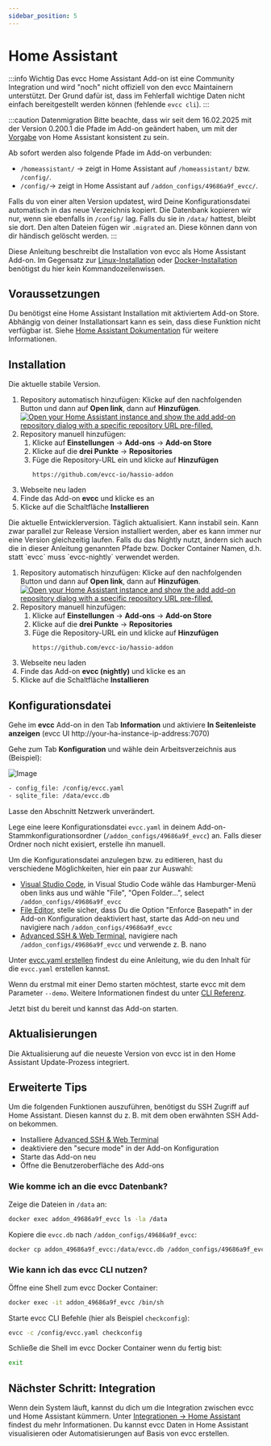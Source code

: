```yaml
---
sidebar_position: 5
---
```



# Home Assistant

:::info Wichtig
Das evcc Home Assistant Add-on ist eine Community Integration und wird "noch" nicht offiziell von den evcc Maintainern unterstützt.
Der Grund dafür ist, dass im Fehlerfall wichtige Daten nicht einfach bereitgestellt werden können (fehlende `evcc cli`).
:::

:::caution Datenmigration
Bitte beachte, dass wir seit dem 16.02.2025 mit der Version 0.200.1 die Pfade im Add-on geändert haben, um mit der [Vorgabe](https://developers.home-assistant.io/blog/2023/11/06/public-addon-config/) von Home Assistant konsistent zu sein.

Ab sofort werden also folgende Pfade im Add-on verbunden:

- `/homeassistant/` -> zeigt in Home Assistant auf `/homeassistant/` bzw. `/config/`.
- `/config/`-> zeigt in Home Assistant auf `/addon_configs/49686a9f_evcc/`.

Falls du von einer alten Version updatest, wird Deine Konfigurationsdatei automatisch in das neue Verzeichnis kopiert.
Die Datenbank kopieren wir nur, wenn sie ebenfalls in `/config/` lag. Falls du sie in `/data/` hattest, bleibt sie dort.
Den alten Dateien fügen wir `.migrated` an. Diese können dann von dir händisch gelöscht werden.
:::

Diese Anleitung beschreibt die Installation von evcc als Home Assistant Add-on.
Im Gegensatz zur [Linux-Installation](./linux) oder [Docker-Installation](./docker) benötigst du hier kein Kommandozeilenwissen.

## Voraussetzungen

Du benötigst eine Home Assistant Installation mit aktiviertem Add-on Store.
Abhängig von deiner Installationsart kann es sein, dass diese Funktion nicht verfügbar ist.
Siehe [Home Assistant Dokumentation](https://www.home-assistant.io/installation/#advanced-installation-methods) für weitere Informationen.

## Installation

<Tabs groupId="release-type">
  <TabItem value="Release" label="Release" default>
  Die aktuelle stabile Version.

1. Repository automatisch hinzufügen: Klicke auf den nachfolgenden Button und dann auf **Open link**, dann auf **Hinzufügen**.
   [![Open your Home Assistant instance and show the add add-on repository dialog with a specific repository URL pre-filled.](https://my.home-assistant.io/badges/supervisor_add_addon_repository.svg)](https://my.home-assistant.io/redirect/supervisor_add_addon_repository/?repository_url=https%3A%2F%2Fgithub.com%2Fevcc-io%2Fhassio-addon)
2. Repository manuell hinzufügen:
   1. Klicke auf **Einstellungen** → **Add-ons** → **Add-on Store**
   2. Klicke auf die **drei Punkte** → **Repositories**
   3. Füge die Repository-URL ein und klicke auf **Hinzufügen**
      ```
      https://github.com/evcc-io/hassio-addon
      ```
3. Webseite neu laden
4. Finde das Add-on **evcc** und klicke es an
5. Klicke auf die Schaltfläche **Installieren**

  </TabItem>
  <TabItem value="Nightly" label="Nightly">
  Die aktuelle Entwicklerversion. Täglich aktualisiert. Kann instabil sein.
  Kann zwar parallel zur Release Version installiert werden, aber es kann immer nur eine Version gleichzeitig laufen.
  Falls du das Nightly nutzt, ändern sich auch die in dieser Anleitung genannten Pfade bzw. Docker Container Namen, d.h. statt `evcc` muss `evcc-nightly` verwendet werden.

1. Repository automatisch hinzufügen: Klicke auf den nachfolgenden Button und dann auf **Open link**, dann auf **Hinzufügen**.
   [![Open your Home Assistant instance and show the add add-on repository dialog with a specific repository URL pre-filled.](https://my.home-assistant.io/badges/supervisor_add_addon_repository.svg)](https://my.home-assistant.io/redirect/supervisor_add_addon_repository/?repository_url=https%3A%2F%2Fgithub.com%2Fevcc-io%2Fhassio-addon)
2. Repository manuell hinzufügen:
   1. Klicke auf **Einstellungen** → **Add-ons** → **Add-on Store**
   2. Klicke auf die **drei Punkte** → **Repositories**
   3. Füge die Repository-URL ein und klicke auf **Hinzufügen**
      ```
      https://github.com/evcc-io/hassio-addon
      ```
3. Webseite neu laden
4. Finde das Add-on **evcc (nightly)** und klicke es an
5. Klicke auf die Schaltfläche **Installieren**

  </TabItem>
</Tabs>

## Konfigurationsdatei

Gehe im **evcc** Add-on in den Tab **Information** und aktiviere **In Seitenleiste anzeigen** (evcc UI http://your-ha-instance-ip-address:7070)

Gehe zum Tab **Konfiguration** und wähle dein Arbeitsverzeichnis aus (Beispiel):

![Image](screenshots/ha_configuration_ui.webp)

```sh
- config_file: /config/evcc.yaml
- sqlite_file: /data/evcc.db
```

Lasse den Abschnitt Netzwerk unverändert.

Lege eine leere Konfigurationsdatei `evcc.yaml` in deinem Add-on-Stammkonfigurationsordner (`/addon_configs/49686a9f_evcc`) an.
Falls dieser Ordner noch nicht exisiert, erstelle ihn manuell.

Um die Konfigurationsdatei anzulegen bzw. zu editieren, hast du verschiedene Möglichkeiten, hier ein paar zur Auswahl:

- [Visual Studio Code](https://github.com/hassio-addons/addon-vscode), in Visual Studio Code wähle das Hamburger-Menü oben links aus und wähle "File", "Open Folder...", select `/addon_configs/49686a9f_evcc`
- [File Editor](https://github.com/home-assistant/addons/tree/master/configurator), stelle sicher, dass Du die Option "Enforce Basepath" in der Add-on Konfiguration deaktiviert hast, starte das Add-on neu und navigiere nach `/addon_configs/49686a9f_evcc`
- [Advanced SSH & Web Terminal](https://github.com/hassio-addons/addon-ssh), navigiere nach `/addon_configs/49686a9f_evcc` und verwende z. B. nano

Unter [evcc.yaml erstellen](./configuration) findest du eine Anleitung, wie du den Inhalt für die `evcc.yaml` erstellen kannst.

Wenn du erstmal mit einer Demo starten möchtest, starte evcc mit dem Parameter `--demo`.
Weitere Informationen findest du unter [CLI Referenz](/docs/reference/cli/evcc).

Jetzt bist du bereit und kannst das Add-on starten.

## Aktualisierungen

Die Aktualisierung auf die neueste Version von evcc ist in den Home Assistant Update-Prozess integriert.

## Erweiterte Tips

Um die folgenden Funktionen auszuführen, benötigst du SSH Zugriff auf Home Assistant. Diesen kannst du z. B. mit dem oben erwähnten SSH Add-on bekommen.

- Installiere [Advanced SSH & Web Terminal](https://github.com/hassio-addons/addon-ssh)
- deaktiviere den "secure mode" in der Add-on Konfiguration
- Starte das Add-on neu
- Öffne die Benutzeroberfläche des Add-ons

### Wie komme ich an die evcc Datenbank?

Zeige die Dateien in `/data` an:

```sh
docker exec addon_49686a9f_evcc ls -la /data
```

Kopiere die `evcc.db` nach `/addon_configs/49686a9f_evcc`:

```sh
docker cp addon_49686a9f_evcc:/data/evcc.db /addon_configs/49686a9f_evcc/
```

### Wie kann ich das evcc CLI nutzen?

Öffne eine Shell zum evcc Docker Container:

```sh
docker exec -it addon_49686a9f_evcc /bin/sh
```

Starte evcc CLI Befehle (hier als Beispiel `checkconfig`):

```sh
evcc -c /config/evcc.yaml checkconfig
```

Schließe die Shell im evcc Docker Container wenn du fertig bist:

```sh
exit
```

## Nächster Schritt: Integration

Wenn dein System läuft, kannst du dich um die Integration zwischen evcc und Home Assistant kümmern.
Unter [Integrationen → Home Assistant](../integrations/home-assistant) findest du mehr Informationen.
Du kannst evcc Daten in Home Assistant visualisieren oder Automatisierungen auf Basis von evcc erstellen.
